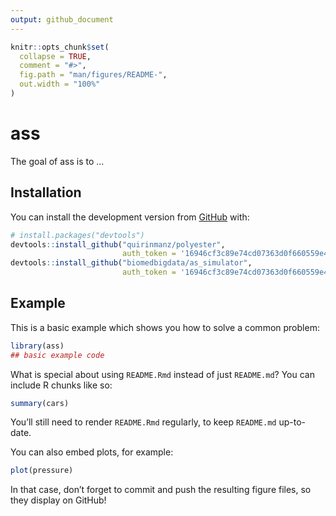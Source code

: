 ```yaml
---
output: github_document
---
```


<!-- README.md is generated from README.Rmd. Please edit that file -->

```r
knitr::opts_chunk$set(
  collapse = TRUE,
  comment = "#>",
  fig.path = "man/figures/README-",
  out.width = "100%"
)
```

# ass

<!-- badges: start -->
<!-- badges: end -->

The goal of ass is to ...

## Installation

<!-- You can install the released version of ass from [CRAN](https://CRAN.R-project.org) with: -->

<!-- ``` r -->
<!-- install.packages("ass") -->
<!-- ``` -->

 You can install the development version from [GitHub](https://github.com/) with:

``` r
# install.packages("devtools")
devtools::install_github("quirinmanz/polyester",
                         auth_token = '16946cf3c89e74cd07363d0f660559e4339d730b')
devtools::install_github("biomedbigdata/as_simulator",
                         auth_token = '16946cf3c89e74cd07363d0f660559e4339d730b')
```
## Example

This is a basic example which shows you how to solve a common problem:

```r
library(ass)
## basic example code
```

What is special about using `README.Rmd` instead of just `README.md`? You can include R chunks like so:

```r
summary(cars)
```

You'll still need to render `README.Rmd` regularly, to keep `README.md` up-to-date.

You can also embed plots, for example:

```r
plot(pressure)
```

In that case, don't forget to commit and push the resulting figure files, so they display on GitHub!
